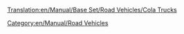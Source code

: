 [[Translation:en/Manual/Base Set/Road Vehicles/Cola Trucks]]
{{en/Manual/Base Set/Road Vehicles/RoadVehicle|name     = MightyMover Cola Truck
  |img      = en/Manual/Base Set/Road Vehicles/MightyMover Cola.png
  |price    = £4,797 ($9,594)
  |speed    = 30 mph (48 km/h)
  |annual   = £421 ($842)
  |designed = 1936
  |life     = 15
  |capacity = 17,000 litres of cola
}}

{{en/Manual/Base Set/Road Vehicles/RoadVehicle|name     = Powernaught Cola Truck
  |img      = en/Manual/Base Set/Road Vehicles/Powernaught Cola.png
  |price    = £6,027 ($12,054)
  |speed    = 55 mph (88 km/h)
  |annual   = £787 ($2,640)
  |designed = 1975
  |life     = 15
  |capacity = 19,000 litres of cola
}}

{{en/Manual/Base Set/Road Vehicles/RoadVehicle|name     = Wizzow Cola Truck
  |img      = en/Manual/Base Set/Road Vehicles/Wizzow Cola.png
  |price    = £6,437 ($12,874)
  |speed    = 70 mph (112 km/h)
  |annual   = £1,125 ($2,640)
  |designed = 2012
  |life     = 15
  |capacity = 22,000 litres of cola
}}
[[Category:en/Manual/Road Vehicles]]